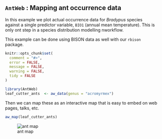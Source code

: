 ## `AntWeb` : Mapping ant occurrence data

In this example we plot actual occurrence data for *Bradypus* species against a single predictor variable, `BIO1` (annual mean temperature). This is only ont step in a species distribution modelling nworkflow.

This example can be done using BISON data as well with our `rbison` package.

```r
knitr::opts_chunk$set(
  comment = "#>",
  error = FALSE,
  message = FALSE,
  warning = FALSE,
  tidy = FALSE
)
```



```r
library(AntWeb)
leaf_cutter_ants  <- aw_data(genus = "acromyrmex")
```

Then we can map these as an interactive map that is easy to embed on web pages, talks, etc.

```r
aw_map(leaf_cutter_ants)
```

![ant map](http://ropensci.org/assets/tutorial-images/antweb/leafletmap.png)